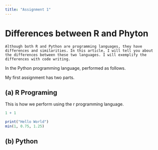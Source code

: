 ```yaml
---
title: "Assignment 1"
---
```


# Differences between R and Phyton

```         
Although both R and Python are programming languages, they have differences and similarities. In this article, I will tell you about the differences between these two languages. I will exemplify the differences with code writing.

```



In the Python programming language, performed as follows.

My first assignment has two parts.

## (a) R Programing

This is how we perform using the r programming language.
```r

1 + 1

print("Hello World")
min(1, 0.75, 1.25) 

```

## (b) Python
